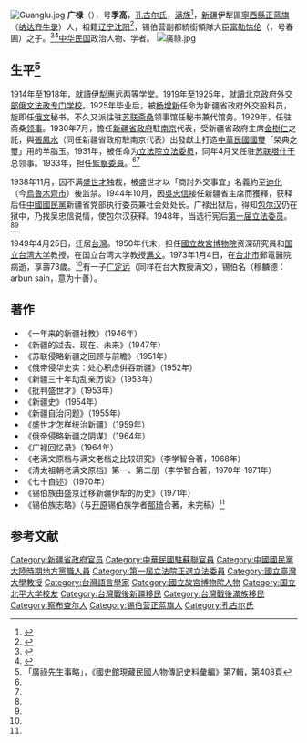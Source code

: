 {{Manchu name|[[孔果络氏|孔古尔]]}}
{{Infobox officeholder
|姓名 = 廣祿
|圖像 = File:廣祿1949.jpg
|圖像大小 = 200px
|圖像說明 =  
| 字       = 
| 號       = 
| 別名     = 
| 出生名   = 
| 出生日期 = 1900年5月4日
| 出生地點 = {{QING|新疆省}}[[伊犁府|伊犁府]][[寧遠縣|寧遠縣]]
| 逝世日期 = {{death date and age|1973|1|4|1900|5|4}}
| 逝世地點 = {{ROC|臺北市}}
| 死因     = 
| 墓地     = 
| 墓地座標 = 
| 籍貫     = 
| 國籍     = {{ROC}}
| 公民權   = 
| 政黨     = {{KMT}}
| 其他政黨 = 
| 身高     = 
| 配偶     = 
| 伴侶     = 
| 兒女     = 
| 父母     = 
| 親屬     = 
| 居住地   = 
| 學歷     = 
| 母校     = 
| 職業     = 
| 專業     = 
| 知名原因 = 
| 著作     = 
| 宗教信仰 = 
| 獲獎     = 
| 簽名     = 
| 腳註     = 
| past     = 
}}
{{Contains Manchu text}}
[[File:Guanglu.jpg|thumb]]
'''广禄'''（{{bd|1900年|5月4日|1973年|1月4日}}），号'''季高'''，[[孔古尔氏|孔古尔氏]]，[[满族|满族]]<ref>{{Cite web |url=http://www.manchusoc.org/contents/history.htm |title=台灣滿族的由來暨現況 |accessdate=2017-03-05 |date= |publisher=[[中华民国满族协会|中华民国满族协会]] |last= |year= |deadurl=yes |archivedate=2017-05-02 |archiveurl=https://web.archive.org/web/20170502114705/http://www.manchusoc.org/contents/history.htm |ref=harv }}</ref>，[[新疆|新疆]]伊犁區[[寧西縣|寧西縣]][[正蓝旗|正蓝旗]]（[[纳达齐牛录乡|纳达齐牛录]]）人，祖籍[[辽宁|辽宁]][[沈阳|沈阳]]<ref>{{cite book|title=辛亥以来人物年-{里}-表|author=邵延淼|publisher=江苏教育出版社|year=1994}}</ref>，锡伯营副都統銜領隊大臣[[富勒怙伦|富勒怙伦]]（{{lang-mnc|ᡶ᠋ᡠᠯᡠᠨ ᡤᡠᡵᡠᠨ|v=fulun gurun}}，号春圃{{r|甘}}）之子。<ref name="china">{{cite web|title=孔古尔・广禄|url=http://mz.china.com.cn/?action-viewnews-itemid-2618|publisher=中国网·中国民族|date=2009-07-23|access-date=2010-11-07|archive-url=https://web.archive.org/web/20120529000209/http://mz.china.com.cn/?action-viewnews-itemid-2618|archive-date=2012-05-29|dead-url=yes}}</ref><ref name=cha>{{cite web|title=广禄|url=http://www.xjcbcr.gov.cn/zjjx/ShowArticle.asp?ArticleID=402|publisher=察布查尔县公众信息网|date=2010-10-23|deadurl=yes|archiveurl=https://web.archive.org/web/20160304094321/http://www.xjcbcr.gov.cn/zjjx/ShowArticle.asp?ArticleID=402|archivedate=2016-03-04}}</ref>[[中华民国|中华民国]]政治人物、学者。
[[File:廣祿.jpg|thumb]]

== 生平<ref>「廣祿先生事略」，《國史館現藏民國人物傳記史料彙編》第7輯，第408頁</ref> ==
1914年至1918年，就讀[[伊犁|伊犁]]惠远两等学堂。1919年至1925年，就讀[[北洋政府|北京政府]][[中華民國外交部|外交部]][[俄文法政专门学校|俄文法政专门学校]]。1925年毕业后，被[[杨增新|杨增新]]任命为新疆省政府外交股科员，旋即任[[俄文|俄文]]秘书，不久又派往驻[[苏联|苏联]][[斋桑|斋桑]]领事馆任秘书兼代馆务。1929年，任驻斋桑[[领事|领事]]。1930年7月，擔任[[新疆省政府|新疆省政府]]駐[[南京|南京]]代表，受新疆省政府主席[[金樹仁|金樹仁]]之託，與[[張鳳水|張鳳水]]（同任新疆省政府駐南京代表）出發獻上打造[[中華民國國璽|中華民國國璽]]「榮典之璽」用的羊脂玉。1931年，被任命为[[立法院|立法院]][[立法委员|立法委员]]，同年4月又任驻[[苏联|苏联]][[塔什干|塔什干]]总领事。1933年，担任[[監察委員|監察委員]]。<ref name="china" /><ref name=cha/>

1938年11月，因不满[[盛世才|盛世才]]独裁，被盛世才以「商討外交事宜」名義約至[[迪化|迪化]]（今[[烏魯木齊市|烏魯木齊市]]）後监禁。1944年10月，因[[吳忠信|吳忠信]]接任新疆省主席而獲釋，获释后任[[中國國民黨|中國國民黨]]新疆省党部执行委员兼社会处处长。广禄出狱后，得知[[包尔汉|包尔汉]]仍在狱中，乃找吴忠信说情，使包尔汉获释。1948年，当选行宪后[[第1届中华民国立法委员|第一届立法委员]]。<ref name="china" /><ref name=cha/>

1949年4月25日，迁居[[台灣|台灣]]。1950年代末，担任[[國立故宮博物院|國立故宮博物院]]资深研究員和[[国立台湾大学|国立台湾大学]]教授，在国立台湾大学教授[[满文|满文]]。1973年1月4日，在[[台北市|台北市]]郵電醫院病逝，享壽73歲。<ref name="china" />有一子[[广定远|广定远]]（同样在台大教授满文），锡伯名{{ManchuSibeUnicode|ᠠᡵᠪᡠᠨ ᠰᠠᡳ᠌ᠨ}}（穆麟德：arbun sain，意为十善）。{{r|甘|page=38}}

==著作==
*《一年来的新疆社教》（1946年）
*《新疆的过去、现在、未来》（1947年）
*《苏联侵略新疆之回顾与前瞻》（1951年）
*《俄帝侵华史实：处心积虑倂吞新疆》（1952年）
*《新疆三十年动乱亲历谈》（1953年）
*《批判盛世才》（1953年）
*《新疆史》（1954年）
*《新疆自治问题》（1955年）
*《盛世才怎样统治新疆》（1959年）
*《俄帝侵略新疆之阴谋》（1964年）
*《广禄回忆录》（1964年）
*《老满文原档与满文老档之比较研究》（李学智合著，1968年）
*《清太祖朝老满文原档》第一、第二册（李学智合著，1970年-1971年）
*《七十自述》（1970年）
*《锡伯族由盛京迁移新疆伊犁的历史》（1971年）
*《锡伯族志略》（与[[开原|开原]]锡伯族学者[[那琦|那琦]]合著，未完稿）<ref name="china" />

== 参考文献 ==
{{reflist|refs=
<ref name=甘>{{Cite journal|journal=民族社会学研究通讯|title=语言与族群性：广定远锡伯/满洲认同的研究|url=http://www.shehui.pku.edu.cn/upload/editor/file/20191007/20191007172020_5045.pdf|author=[[甘德星|甘德星]]|publisher=北京大学社会学系|volume=288|date=2019-09-30}}</ref>
}}
{{第2屆中華民國訓政時期立法委員名單}}
{{第4屆中華民國訓政時期立法委員名單}}
{{行憲前監察委員}}
{{中華民國第一屆立法委員}}

[[Category:新疆省政府官员|Category:新疆省政府官员]]
[[Category:中華民國駐蘇聯官員|Category:中華民國駐蘇聯官員]]
[[Category:中國國民黨大陸時期地方黨職人員|Category:中國國民黨大陸時期地方黨職人員]]
[[Category:第一屆立法院正選立法委員|Category:第一屆立法院正選立法委員]]
[[Category:國立臺灣大學教授|Category:國立臺灣大學教授]]
[[Category:台灣語言學家|Category:台灣語言學家]]
[[Category:國立故宮博物院人物|Category:國立故宮博物院人物]]
[[Category:国立北平大学校友|Category:国立北平大学校友]]
[[Category:台灣戰後新疆移民|Category:台灣戰後新疆移民]]
[[Category:台灣戰後滿族移民|Category:台灣戰後滿族移民]]
[[Category:察布查尔人|Category:察布查尔人]]
[[Category:锡伯营正蓝旗人|Category:锡伯营正蓝旗人]]
[[Category:孔古尔氏|Category:孔古尔氏]]